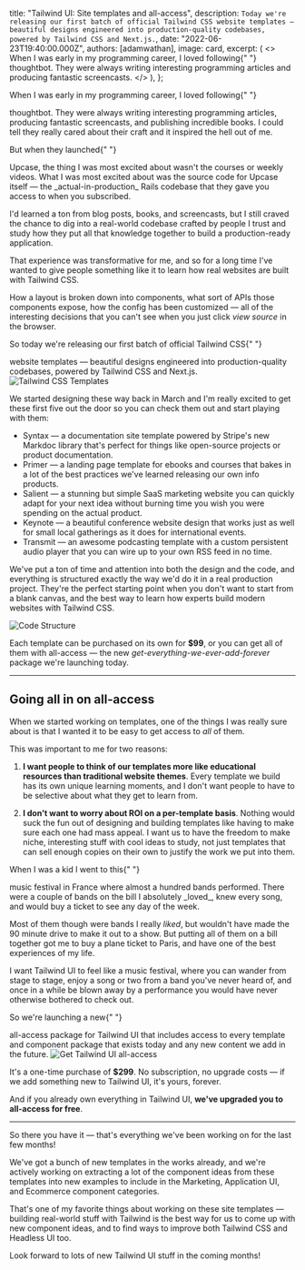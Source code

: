 
  title: "Tailwind UI: Site templates and all-access",
  description: `Today we're releasing our first batch of official Tailwind CSS website templates — beautiful designs engineered into production-quality codebases, powered by Tailwind CSS and Next.js.`,
  date: "2022-06-23T19:40:00.000Z",
  authors: [adamwathan],
  image: card,
  excerpt: (
    <>
      When I was early in my programming career, I loved following{" "}
      <Link href="https://thoughtbot.com/">thoughtbot</Link>. They were always writing interesting programming articles
      and producing fantastic screencasts.
    </>
  ),
};

When I was early in my programming career, I loved following{" "}

<Link href="https://thoughtbot.com/">thoughtbot</Link>. They were always writing interesting programming articles,
producing fantastic screencasts, and publishing incredible books. I could tell they really cared about their craft and
it inspired the hell out of me.

But when they launched{" "}

<Link href="https://thoughtbot.com/upcase">Upcase</Link>, the thing I was most excited about wasn't the courses or
weekly videos. What I was most excited about was the source code for Upcase itself — the _actual-in-production_ Rails
codebase that they gave you access to when you subscribed.

I'd learned a ton from blog posts, books, and screencasts, but I still craved
the chance to dig into a real-world codebase crafted by people I trust and
study how they put all that knowledge together to build a production-ready
application.

That experience was transformative for me, and so for a long time I've wanted
to give people something like it to learn how real websites are built with
Tailwind CSS.

How a layout is broken down into components, what sort of APIs those
components expose, how the config has been customized — all of the interesting
decisions that you can't see when you just click _view source_ in the browser.

So today we're releasing our first batch of official Tailwind CSS{" "}

<Link href="https://tailwindui.com/templates">website templates</Link> — beautiful designs engineered into
production-quality codebases, powered by Tailwind CSS and Next.js.

<Image alt="Tailwind CSS Templates" src={templates} />

We started designing these way back in March and I'm really excited to get
these first five out the door so you can check them out and start playing with
them:

- <Link href="https://syntax.tailwindui.com/">Syntax</Link> — a documentation site template powered by Stripe's new <Link href="https://markdoc.io/">
    Markdoc
  </Link> library that's perfect for things like open-source projects or product documentation.
- <Link href="https://primer.tailwindui.com/">Primer</Link> — a landing page template for ebooks and courses that bakes
  in a lot of the best practices we've learned releasing our own info products.
- <Link href="https://salient.tailwindui.com/">Salient</Link> — a stunning but simple SaaS marketing website you can
  quickly adapt for your next idea without burning time you wish you were spending on the actual product.
- <Link href="https://keynote.tailwindui.com/">Keynote</Link> — a beautiful conference website design that works just as
  well for small local gatherings as it does for international events.
- <Link href="https://transmit.tailwindui.com/">Transmit</Link> — an awesome podcasting template with a custom
  persistent audio player that you can wire up to your own RSS feed in no time.

We've put a ton of time and attention into both the design and the code, and
everything is structured exactly the way we'd do it in a real production
project. They're the perfect starting point when you don't want to start from a
blank canvas, and the best way to learn how experts build modern websites with
Tailwind CSS.

<Image alt="Code Structure" src={codeStructure} />

Each template can be purchased on its own for **$99**, or you can get all of
them with <Link href="https://tailwindui.com/all-access">all-access</Link> —
the new _get-everything-we-ever-add-forever_ package we're launching today.

---

## Going all in on all-access

When we started working on templates, one of the things I was really sure about
is that I wanted it to be easy to get access to _all_ of them.

This was important to me for two reasons:

1. **I want people to think of our templates more like educational resources
   than traditional website themes**. Every template we build has its own
   unique learning moments, and I don't want people to have to be selective
   about what they get to learn from.

2. **I don't want to worry about ROI on a per-template basis**. Nothing would
   suck the fun out of designing and building templates like having to make
   sure each one had mass appeal. I want us to have the freedom to make niche,
   interesting stuff with cool ideas to study, not just templates that can sell
   enough copies on their own to justify the work we put into them.

When I was a kid I went to this{" "}

<Link href="https://en.concerts-metal.com/concert_-_Hellfest_2008-3308.html">music festival</Link> in France where
almost a hundred bands performed. There were a couple of bands on the bill I absolutely _loved_, knew every song, and
would buy a ticket to see any day of the week.

Most of them though were bands I really _liked_, but wouldn't have made the 90
minute drive to make it out to a show. But putting all of them on a bill
together got me to buy a plane ticket to Paris, and have one of the best
experiences of my life.

I want Tailwind UI to feel like a music festival, where you can wander from
stage to stage, enjoy a song or two from a band you've never heard of, and once
in a while be blown away by a performance you would have never otherwise
bothered to check out.

So we're launching a new{" "}

<Link href="https://tailwindui.com/all-access">all-access package</Link> for Tailwind UI that includes access to every
template and component package that exists today and any new content we add in the future.

<Image alt="Get Tailwind UI all-access" src={allAccess} />

It's a one-time purchase of **$299**. No subscription, no upgrade costs — if we
add something new to Tailwind UI, it's yours, forever.

And if you already own everything in Tailwind UI, **we've upgraded you to
all-access for free**.

---

So there you have it — that's everything we've been working on for the last few
months!

We've got a bunch of new templates in the works already, and we're actively
working on extracting a lot of the component ideas from these templates into
new examples to include in the Marketing, Application UI, and Ecommerce
component categories.

That's one of my favorite things about working on these site templates —
building real-world stuff with Tailwind is the best way for us to come up with
new component ideas, and to find ways to improve both Tailwind CSS and Headless
UI too.

Look forward to lots of new Tailwind UI stuff in the coming months!
